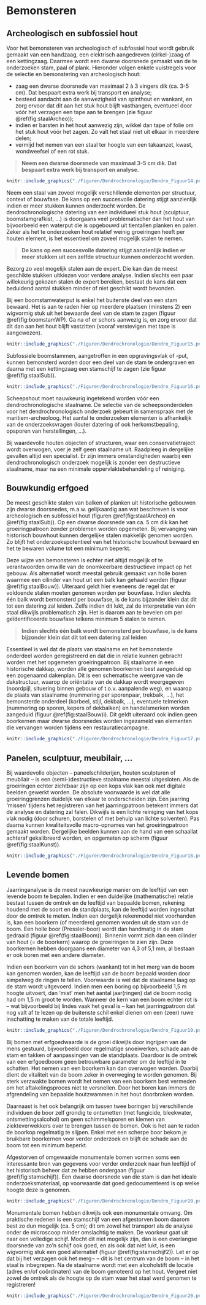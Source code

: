 # Bemonsteren {#bemonsteren}

## Archeologisch en subfossiel hout

Voor het bemonsteren van archeologisch of subfossiel hout wordt gebruik gemaakt van een handzaag, een elektrisch aangedreven (cirkel-)zaag of een kettingzaag. Daarmee wordt een dwarse doorsnede gemaakt van de te onderzoeken stam, paal of plank. Hieronder volgen enkele vuistregels voor de selectie en bemonstering van archeologisch hout:

- zaag een dwarse doorsnede van maximaal 2 à 3 vingers dik (ca. 3-5 cm). Dat bespaart extra werk bij transport en analyse;
- besteed aandacht aan de aanwezigheid van spinthout en wankant, en zorg ervoor dat dit aan het stuk hout blijft vasthangen, eventueel door vóór het verzagen een tape aan te brengen (zie figuur \@ref(fig:staalArcheo));
- indien er barsten in het hout aanwezig zijn, wikkel dan tape of folie om het stuk hout vóór het zagen. Zo valt het staal niet uit elkaar in meerdere delen;
- vermijd het nemen van een staal ter hoogte van een takaanzet, kwast, wondweefsel of een rot stuk.

>    
>**Neem een dwarse doorsnede van maximaal 3-5 cm dik. Dat bespaart extra werk bij transport en analyse.**
>    

```r

knitr::include_graphics("./Figuren/Dendrochronologie/Dendro_Figuur14.png")

```


Neem een staal van zoveel mogelijk verschillende elementen per structuur, context of bouwfase. De kans op een succesvolle datering stijgt aanzienlijk indien er meer stukken kunnen onderzocht worden. De dendrochronologische datering van een individueel stuk hout (sculptuur, boomstamgrafkist, …) is doorgaans veel problematischer dan het hout van bijvoorbeeld een waterput die is opgebouwd uit tientallen planken en palen. Zeker als het te onderzoeken hout relatief weinig groeiringen heeft per houten element, is het essentieel om zoveel mogelijk stalen te nemen.

>
>**De kans op een succesvolle datering stijgt aanzienlijk indien er meer stukken uit een zelfde structuur kunnen onderzocht worden.**
>    

Bezorg zo veel mogelijk stalen aan de expert. Die kan dan de meest geschikte stukken uitkiezen voor verdere analyse. Indien slechts een paar willekeurig gekozen stalen de expert bereiken, bestaat de kans dat een beduidend aantal stukken minder of niet geschikt wordt bevonden.

Bij een boomstamwaterput is enkel het buitenste deel van een stam bewaard. Het is aan te raden hier op meerdere plaatsen (minstens 2) een wigvormig stuk uit het bewaarde deel van de stam te zagen (figuur \@ref(fig:boomstamWP). Ga na of er schors aanwezig is, en zorg ervoor dat dit dan aan het hout blijft vastzitten (vooraf verstevigen met tape is aangewezen).


```r

knitr::include_graphics("./Figuren/Dendrochronologie/Dendro_Figuur15.png")

```


Subfossiele boomstammen, aangetroffen in een opgravingsvlak of -put, kunnen bemonsterd worden door een deel van de stam te ondergraven en daarna met een kettingzaag een stamschijf te zagen (zie figuur \@ref(fig:staalSub)).

```r

knitr::include_graphics("./Figuren/Dendrochronologie/Dendro_Figuur16.png")

```

Scheepshout moet nauwkeurig ingetekend worden vóór een dendrochronologische staalname. De selectie van de scheepsonderdelen voor het dendrochronologisch onderzoek gebeurt in samenspraak met de maritiem-archeoloog. Het aantal te onderzoeken elementen is afhankelijk van de onderzoeksvragen (louter datering of ook herkomstbepaling, opsporen van herstellingen, …).

Bij waardevolle houten objecten of structuren, waar een conservatietraject wordt overwogen, voer je zelf geen staalname uit. Raadpleeg in dergelijke gevallen altijd een specialist. Er zijn immers omstandigheden waarbij een dendrochronologisch onderzoek mogelijk is zonder een destructieve staalname, maar na een minimale oppervlaktebehandeling of reiniging.


## Bouwkundig erfgoed

De meest geschikte stalen van balken of planken uit historische gebouwen zijn dwarse doorsnedes, m.a.w. gelijkaardig aan wat beschreven is voor archeologisch en subfossiel hout (figuren \@ref(fig:staalArcheo) en \@ref(fig:staalSub)). Op een dwarse doorsnede van ca. 5 cm dik kan het groeiringpatroon zonder problemen worden opgemeten. Bij vervanging van historisch bouwhout kunnen dergelijke stalen makkelijk genomen worden. Zo blijft het onderzoekspotentieel van het historische bouwhout bewaard en het te bewaren volume tot een minimum beperkt.

Deze wijze van bemonsteren is echter niet altijd mogelijk of te verantwoorden omwille van de onomkeerbare destructieve impact op het gebouw. Als alternatief wordt meestal gebruik gemaakt van holle boren waarmee een cilinder van hout uit een balk kan gehaald worden (figuur \@ref(fig:staalBouw)). Uiteraard geldt hier eveneens de regel dat er voldoende stalen moeten genomen worden per bouwfase. Indien slechts één balk wordt bemonsterd per bouwfase, is de kans bijzonder klein dat dit tot een datering zal leiden. Zelfs indien dit lukt, zal de interpretatie van één staal dikwijls problematisch zijn. Het is daarom aan te bevelen om per geïdentificeerde bouwfase telkens minimum 5 stalen te nemen.

>
>**Indien slechts één balk wordt bemonsterd per bouwfase, is de kans bijzonder klein dat dit tot een datering zal leiden**
>

Essentieel is wel dat de plaats van staalname en het bemonsterde onderdeel worden geregistreerd en dat die in relatie kunnen gebracht worden met het opgemeten groeiringpatroon. Bij staalname in een historische dakkap, worden alle genomen boorkernen best aangeduid op een zogenaamd dakenplan. Dit is een schematische weergave van de dakstructuur, waarop de oriëntatie van de dakkap wordt weergegeven (noordpijl, situering binnen gebouw of t.o.v. aanpalende weg), en waarop de plaats van staalname (nummering per sporenpaar, trekbalk, …), het bemonsterde onderdeel (korbeel, stijl, dekbalk, …), eventuele telmerken (nummering op sporen, kepers of dekbalken) en handelsmerken worden aangeduid (figuur \@ref(fig:staalBouw)i). Dit geldt uiteraard ook indien geen boorkernen maar dwarse doorsnedes worden ingezameld van elementen die vervangen worden tijdens een restauratiecampagne.

```r

knitr::include_graphics("./Figuren/Dendrochronologie/Dendro_Figuur17.png")

```

## Panelen, sculptuur, meubilair, ...

Bij waardevolle objecten – paneelschilderijen, houten sculpturen of meubilair – is een (semi-)destructieve staalname meestal uitgesloten. Als de groeiringen echter zichtbaar zijn op een kops vlak kan ook met digitale beelden gewerkt worden. De absolute voorwaarde is wel dat alle groeiringgrenzen duidelijk van elkaar te onderscheiden zijn. Eén jaarring ‘missen’ tijdens het registreren van het jaarringpatroon betekent immers dat de analyse en datering zal falen. Dikwijls is een lichte reiniging  van het kops vlak nodig (door schuren, borstelen of met behulp van lichte solventen). Pas daarna kunnen kwaliteitsvolle macro-opnames van het groeiringpatroon gemaakt worden. Dergelijke beelden kunnen aan de hand van een schaallat achteraf gekalibreerd worden, en opgemeten op scherm (figuur \@ref(fig:staalKunst)).

```r

knitr::include_graphics("./Figuren/Dendrochronologie/Dendro_Figuur18.png")

```

## Levende bomen

Jaarringanalyse is de meest nauwkeurige manier om de leeftijd van een levende boom te bepalen. Indien er een duidelijke (mathematische) relatie bestaat tussen de omtrek en de leeftijd van bepaalde bomen, rekening houdend met de soort en de standplaats, kan de leeftijd worden ingeschat door de omtrek te meten. Indien een dergelijk rekenmodel niet voorhanden is, kan een boorkern (of meerdere) genomen worden uit de stam van de boom. Een holle boor (Pressler-boor) wordt dan handmatig in de stam gedraaid (figuur \@ref(fig:staalBoom)). Binnenin vormt zich dan een cilinder van hout (= de boorkern) waarop de groeiringen te zien zijn. Deze boorkernen hebben doorgaans een diameter van 4,3 of 5,1 mm, al bestaan er ook boren met een andere diameter.

Indien een boorkern van de schors (wankant) tot in het merg van de boom kan genomen worden, kan de leeftijd van de boom bepaald worden door simpelweg de ringen te tellen. Voorwaarde is wel dat de staalname laag op de stam wordt uitgevoerd. Indien men een boring op bijvoorbeeld 1,5 m hoogte uitvoert, dan ‘mist’ men het aantal jaar(ringen) dat de boom nodig had om 1,5 m groot te worden. Wanneer de kern van een boom echter rot is – wat bijvoorbeeld bij lindes vaak het geval is – kan het jaarringpatroon dat nog valt af te lezen op de buitenste schil enkel dienen om een (zeer) ruwe inschatting te maken van de totale leeftijd.

```r

knitr::include_graphics("./Figuren/Dendrochronologie/Dendro_Figuur19.png")

```

Bij bomen met erfgoedwaarde is de groei dikwijls door ingrijpen van de mens gestuurd, bijvoorbeeld door regelmatige snoeiwerken, schade aan de stam en takken of aanpassingen van de standplaats. Daardoor is de omtrek van een erfgoedboom geen betrouwbare parameter om de leeftijd in te schatten. Het nemen van een boorkern kan dan overwogen worden. Daarbij dient de vitaliteit van de boom zeker in overweging te worden genomen. Bij sterk verzwakte bomen wordt het nemen van een boorkern best vermeden om het aftakelingsproces niet te versnellen. Door het boren kan immers de afgrendeling van bepaalde houtzwammen in het hout doorbroken worden.

Daarnaast is het ook belangrijk om tussen twee boringen bij verschillende individuen de boor zelf grondig te ontsmetten (met fungicide, bleekwater, ontsmettingsalcohol) om geen schimmelsporen en kiemen van ziekteverwekkers over te brengen tussen de bomen. Ook is het aan te raden de boorkop regelmatig te slijpen. Enkel met een scherpe boor bekom je bruikbare boorkernen voor verder onderzoek en blijft de schade aan de boom tot een minimum beperkt. 


Afgestorven of omgewaaide monumentale bomen vormen soms een interessante bron van gegevens voor verder onderzoek naar hun leeftijd of het historisch beheer dat ze hebben ondergaan (figuur \@ref(fig:stamschijf)). Een dwarse doorsnede van die stam is dan het ideale onderzoeksmateriaal, op voorwaarde dat goed gedocumenteerd is op welke hoogte deze is genomen. 

```r

knitr::include_graphics("./Figuren/Dendrochronologie/Dendro_Figuur20.png")

```

Monumentale bomen hebben dikwijls ook een monumentale omvang. Om praktische redenen is een stamschijf van een afgestorven boom daarom best zo dun mogelijk (ca. 5 cm); dit om zowel het transport als de analyse onder de microscoop minder omslachtig te maken. De voorkeur gaat uit naar een volledige schijf. Mocht dit niet mogelijk zijn, dan is een overlangse doorsnede van zo’n schijf ook goed, en als ook dat niet lukt, is een wigvormig stuk een goed alternatief (figuur \@ref(fig:stamschijf2)). Let er op dat bij het verzagen ook het merg¬ – dit is het centrum van de boom – in het staal is inbegrepen. Na de staalname wordt met een alcoholstift de locatie (adres en/of coördinaten) van de boom genoteerd op het hout. Vergeet niet zowel de omtrek als de hoogte op de stam waar het staal werd genomen te registreren!

```r

knitr::include_graphics("./Figuren/Dendrochronologie/Dendro_Figuur20.png")

```


